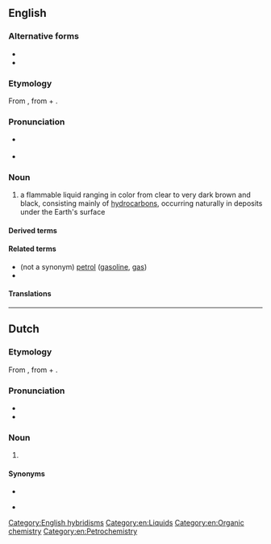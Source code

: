 {{also|Petroleum}}
==English==
{{wikipedia}}

===Alternative forms===
* {{alter|en|petrolaeum||archaic}}
* {{alter|en|petrolæum||archaic}}

===Etymology===
From {{der|en|ML.|petroleum}}, from {{m|la|petra|t=rock}} + {{m|la|oleum|t=oil}}.

===Pronunciation===
* {{a|GA}} {{IPA|en|/pəˈtɹoʊliəm/}}
* {{audio|en|En-us-petroleum.ogg|Audio (US)}}

===Noun===
{{en-noun|petroleums|petrolea}}

# a flammable liquid ranging in color from clear to very dark brown and black, consisting mainly of [[hydrocarbon]]s, occurring naturally in deposits under the Earth's surface
#: {{syn|en|crude oil|oil}}

====Derived terms====
{{der3
|en|packaged petroleum product
|petrol
|petroleum coke
|Petroleum County
|petroleum ether
|petroleum jelly
|petroleum spirit
}}

====Related terms====
* (not a synonym) [[petrol]] ([[gasoline]], [[gas]])
* {{l|en|linoleum}}

====Translations====
{{trans-see|oil}}

[[Category:English hybridisms]]
[[Category:en:Liquids]]
[[Category:en:Organic chemistry]]
[[Category:en:Petrochemistry]]

----

==Dutch==

===Etymology===
From {{der|nl|ML.|petroleum}}, from {{m|la|petra|t=rock}} + {{m|la|oleum|t=oil}}.

===Pronunciation===
* {{audio|nl|Nl-petroleum.ogg|Audio}}
* {{hyphenation|nl|pe|tro|le|um}}

===Noun===
{{nl-noun|m|-|-}}

# {{l|en|petroleum}}

====Synonyms====
* {{l|nl|aardolie}}
* {{l|nl|ruwe}} {{l|nl|olie}}